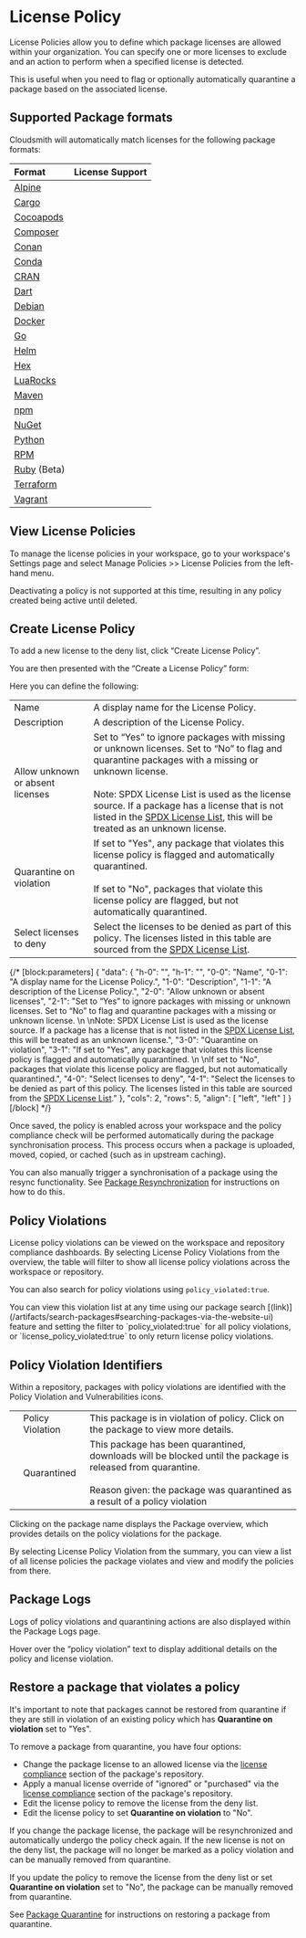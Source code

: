 
# License Policy

License Policies allow you to define which package licenses are allowed within your organization. You can specify one or more licenses to exclude and an action to perform when a specified license is detected. 

This is useful when you need to flag or optionally automatically quarantine a package based on the associated license. 

## Supported Package formats

Cloudsmith will automatically match licenses for the following package formats:

|Format|<div class="cs-center">License Support </div>|
|:---|:---|
|[Alpine](/formats/alpine-repository)|<BlockImage src={img006a7b5_tick_green} alt=""></BlockImage>|
|[Cargo](/formats/cargo-registry)|<BlockImage src={img006a7b5_tick_green} alt=""></BlockImage>|
|[Cocoapods](/formats/cocoapods-repository)|<BlockImage src={img006a7b5_tick_green} alt=""></BlockImage>|
|[Composer](/formats/composer-repository)|<BlockImage src={img006a7b5_tick_green} alt=""></BlockImage>|
|[Conan](/formats/conan-repository)|<BlockImage src={img006a7b5_tick_green} alt=""></BlockImage>|
|[Conda](/formats/conda-repository)|<BlockImage src={img006a7b5_tick_green} alt=""></BlockImage>|
|[CRAN](/formats/cran-repository)|<BlockImage src={img006a7b5_tick_green} alt=""></BlockImage>|
|[Dart](/formats/dart-repository)|<BlockImage src={img2fe13f1_cross_red} alt=""></BlockImage>|
|[Debian](/formats/debian-repository)|<BlockImage src={img006a7b5_tick_green} alt=""></BlockImage>|
|[Docker](/formats/docker-registry)|<BlockImage src={img2fe13f1_cross_red} alt=""></BlockImage>|
|[Go](/formats/go-registry)|<BlockImage src={img006a7b5_tick_green} alt=""></BlockImage>|
|[Helm](/formats/helm-chart-repository)|<BlockImage src={img006a7b5_tick_green} alt=""></BlockImage>|
|[Hex](/formats/hex-repository)|<BlockImage src={img006a7b5_tick_green} alt=""></BlockImage>|
|[LuaRocks](/formats/luarocks-repository)|<BlockImage src={img006a7b5_tick_green} alt=""></BlockImage>|
|[Maven](/formats/maven-repository)|<BlockImage src={img006a7b5_tick_green} alt=""></BlockImage>|
|[npm](/formats/npm-registry)|<BlockImage src={img006a7b5_tick_green} alt=""></BlockImage>|
|[NuGet](/formats/nuget-feed)|<BlockImage src={img006a7b5_tick_green} alt=""></BlockImage>|
|[Python](/formats/python-repository)|<BlockImage src={img006a7b5_tick_green} alt=""></BlockImage>|
|[RPM](/formats/redhat-repository)|<BlockImage src={img006a7b5_tick_green} alt=""></BlockImage>|
|[Ruby](/formats/ruby-repository) (Beta)|<BlockImage src={img006a7b5_tick_green} alt=""></BlockImage>|
|[Terraform](/formats/terraform-modules-repository)|<BlockImage src={img2fe13f1_cross_red} alt=""></BlockImage>|
|[Vagrant](/formats/vagrant-repository)|<BlockImage src={img2fe13f1_cross_red} alt=""></BlockImage>|

## View License Policies

To manage the license policies in your workspace, go to your workspace's Settings page and select Manage Policies >> License Policies from the left-hand menu.

<Note variant="warning">
  Deactivating a policy is not supported at this time, resulting in any policy created being active until deleted.
</Note>

<BlockImage src={img_settings_manage_license_policies} alt=""></BlockImage>

## Create License Policy

To add a new license to the deny list, click “Create License Policy”.

<BlockImage src={img_create_license} alt="Create License Policy Button"></BlockImage>

You are then presented with the “Create a License Policy” form:

<BlockImage src={img_create_license_policy_form} alt=""></BlockImage>

Here you can define the following:

|||
|:---|:---|
|Name|A display name for the License Policy.|
|Description|A description of the License Policy.|
|Allow unknown or absent licenses|Set to “Yes” to ignore packages with missing or unknown licenses. Set to “No” to flag and quarantine packages with a missing or unknown license.<br/><br/>Note: SPDX License List is used as the license source. If a package has a license that is not listed in the [SPDX License List](https://spdx.org/licenses/), this will be treated as an unknown license.|
|Quarantine on violation|If set to "Yes", any package that violates this license policy is flagged and automatically quarantined. <br/><br/>If set to "No", packages that violate this license policy are flagged, but not automatically quarantined.|
|Select licenses to deny|Select the licenses to be denied as part of this policy. The licenses listed in this table are sourced from the [SPDX License List](https://spdx.org/licenses/).|

{/* [block:parameters]
{
  "data": {
    "h-0": "",
    "h-1": "",
    "0-0": "Name",
    "0-1": "A display name for the License Policy.",
    "1-0": "Description",
    "1-1": "A description of the License Policy.",
    "2-0": "Allow unknown or absent licenses",
    "2-1": "Set to “Yes” to ignore packages with missing or unknown licenses. Set to “No” to flag and quarantine packages with a missing or unknown license.  \n  \nNote: SPDX License List is used as the license source. If a package has a license that is not listed in the [SPDX License List](https://spdx.org/licenses/), this will be treated as an unknown license.",
    "3-0": "Quarantine on violation",
    "3-1": "If set to \"Yes\", any package that violates this license policy is flagged and automatically quarantined.  \n  \nIf set to \"No\", packages that violate this license policy are flagged, but not automatically quarantined.",
    "4-0": "Select licenses to deny",
    "4-1": "Select the licenses to be denied as part of this policy. The licenses listed in this table are sourced from the [SPDX License List](https://spdx.org/licenses/)."
  },
  "cols": 2,
  "rows": 5,
  "align": [
    "left",
    "left"
  ]
}
[/block] */}


Once saved, the policy is enabled across your workspace and the policy compliance check will be performed automatically during the package synchronisation process. This process occurs when a package is uploaded, moved, copied, or cached (such as in upstream caching).

You can also manually trigger a synchronisation of a package using the resync functionality. See [Package Resynchronization](/artifacts/resync-a-package) for instructions on how to do this. 

## Policy Violations

License policy violations can be viewed on the workspace and repository compliance dashboards. By selecting License Policy Violations from the overview, the table will filter to show all license policy violations across the workspace or repository. 

<BlockImage src={img_violation} alt="violated policy warning"></BlockImage>

You can also search for policy violations using `policy_violated:true`. 

<BlockImage src={img_search_policy_violations} alt="violated policy search"></BlockImage>

<Note variant="note">
  You can view this violation list at any time using our package search [(link)](/artifacts/search-packages#searching-packages-via-the-website-ui) feature and setting the filter to `policy_violated:true` for all policy violations, or `license_policy_violated:true` to only return license policy violations.
</Note>

## Policy Violation Identifiers

Within a repository, packages with policy violations are identified with the Policy Violation and Vulnerabilities icons. 

<BlockImage src={img_icons} alt="Policy Violation Indicators"></BlockImage>

||||
|:---|:---|:---|
|<BlockImage src={imga351636_red_flag} alt=""></BlockImage>|Policy Violation|This package is in violation of policy. Click on the package to view more details.|
|<BlockImage src={imga40d9a3_quarantine_icon} alt=""></BlockImage>|Quarantined|This package has been quarantined, downloads will be blocked until the package is released from quarantine.<br/><br/>Reason given: the package was quarantined as a result of a policy violation|

Clicking on the package name displays the Package overview, which provides details on the policy violations for the package. 


<BlockImage src={img_view_policy_violation} alt="package page warning"></BlockImage>

By selecting License Policy Violation from the summary, you can view a list of all license policies the package violates and view and modify the policies from there.

<BlockImage src={img_edit_license_policy} alt=""></BlockImage>

## Package Logs

Logs of policy violations and quarantining actions are also displayed within the Package Logs page. 

<Note variant="note">
  Hover over the “policy violation” text to display additional details on the policy and license violation.
</Note>

## Restore a package that violates a policy

It's important to note that packages cannot be restored from quarantine if they are still in violation of an existing policy which has **Quarantine on violation** set to "Yes". 

To remove a package from quarantine, you have four options: 

- Change the package license to an allowed license via the [license compliance](/policies-and-security/license-compliance#edit-a-license) section of the package's repository.
- Apply a manual license override of "ignored" or "purchased" via the [license compliance](/policies-and-security/license-compliance#edit-a-license) section of the package's repository.
- Edit the license policy to remove the license from the deny list.
- Edit the license policy to set **Quarantine on violation** to "No".

If you change the package license, the package will be resynchronized and automatically undergo the policy check again. If the new license is not on the deny list, the package will no longer be marked as a policy violation and can be manually removed from quarantine.

If you update the policy to remove the license from the deny list or set **Quarantine on violation** set to "No", the package can be manually removed from quarantine.

See [Package Quarantine](/artifacts/package-quarantine#release-from-quarantine) for instructions on restoring a package from quarantine.

